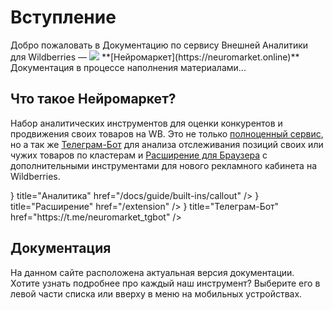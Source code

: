 
# Вступление
 
<div className='mt-4'>Добро пожаловать в Документацию по сервису Внешней Аналитики для Wildberries — <span className='inline-block items-center'><Image src={LogoSymbolImage} className='inline-block w-5 h-[22px] mt-[0px] -mr-1'/> **[Нейромаркет](https://neuromarket.online)**</span></div>

<Callout type='info' emoji="ℹ️">
Документация в процессе наполнения материалами...
</Callout>

## Что такое Нейромаркет?

Набор аналитических инструментов для оценки конкурентов и продвижения своих товаров на WB. Это не только [полноценный сервис](https://neuromarket.online/), но а так же [Телеграм-Бот](https://t.me/neuromarket_tgbot) для анализа отслеживания позиций своих или чужих товаров по кластерам и [Расширение для Браузера](/extension) с дополнительными инструментами для нового рекламного кабинета на Wildberries.

<Cards>
    <Card icon={<ChartPieIcon />} title="Аналитика" href="/docs/guide/built-ins/callout" />
    <Card icon={<PuzzlePieceIcon />} title="Расширение" href="/extension" />
    <Card icon={<PaperAirplaneIcon />} title="Телеграм-Бот" href="https://t.me/neuromarket_tgbot" />
</Cards>

## Документация

На данном сайте расположена актуальная версия документации. Хотите узнать подробнее про каждый наш инструмент? Выберите его в левой части списка или вверху в меню на мобильных устройствах.
